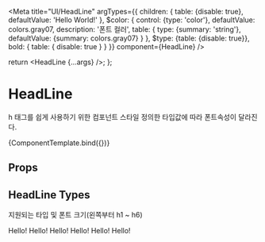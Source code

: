 
<!-- 컴포넌트 정의   type: {required: true} -->

<Meta
  title="UI/HeadLine"
  argTypes={{
    children: {
      table: {disable: true},
      defaultValue: 'Hello World!'
    },
    $color: {
      control: {type: 'color'},
      defaultValue: colors.gray07,
      description: '폰트 컬러',
      table: {
        type: {summary: 'string'},
        defaultValue: {summary: colors.gray07}
      }
    },
    $type: {table: {disable: true}},
    bold: {
      table: {
        disable: true
      }
    }
  }}
  component={HeadLine}
/>

  return <HeadLine {...args} />;
};

# HeadLine

h 태그를 쉽게 사용하기 위한 컴포넌트
스타일 정의한 타입값에 따라 폰트속성이 달라진다.

<Canvas>
  <Story name="Default">{ComponentTemplate.bind({})}</Story>
</Canvas>

## Props

<ArgsTable story="Default" />

## HeadLine Types

지원되는 타입 및 폰트 크기(왼쪽부터 h1 ~ h6)

<Canvas>
  <Story
    name="HeadLine Types"
    parameters={{
      controls: {disable: true},
      options: {showPanel: false}
    }}
  >
    <HeadLine $type="h1">Hello!</HeadLine>
    <HeadLine $type="h2">Hello!</HeadLine>
    <HeadLine $type="h3">Hello!</HeadLine>
    <HeadLine $type="h4">Hello!</HeadLine>
    <HeadLine $type="h5">Hello!</HeadLine>
    <HeadLine $type="h6">Hello!</HeadLine>
  </Story>
</Canvas>

